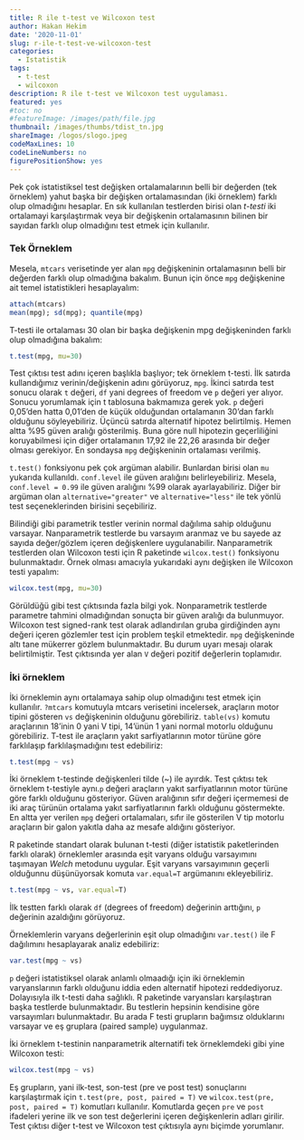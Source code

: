 ```yaml
---
title: R ile t-test ve Wilcoxon test
author: Hakan Hekim
date: '2020-11-01'
slug: r-ile-t-test-ve-wilcoxon-test
categories:
  - Istatistik
tags:
  - t-test
  - wilcoxon
description: R ile t-test ve Wilcoxon test uygulaması.
featured: yes
#toc: no
#featureImage: /images/path/file.jpg
thumbnail: /images/thumbs/tdist_tn.jpg
shareImage: /logos/slogo.jpeg
codeMaxLines: 10
codeLineNumbers: no
figurePositionShow: yes
---
```


Pek çok istatistiksel test değişken ortalamalarının belli bir değerden (tek örneklem) yahut başka bir değişken ortalamasından (iki örneklem) farklı olup olmadığını hesaplar. En sık kullanılan testlerden birisi olan *t-testi* iki ortalamayi karşılaştırmak veya bir değişkenin ortalamasının bilinen bir sayıdan farklı olup olmadığını test etmek için kullanılır.

### Tek Örneklem

Mesela, `mtcars` verisetinde yer alan `mpg` değişkeninin ortalamasının belli bir değerden farklı olup olmadığına bakalım. Bunun için önce `mpg` değişkenine ait temel istatistikleri hesaplayalım:

```r
attach(mtcars)
mean(mpg); sd(mpg); quantile(mpg)
```

T-testi ile ortalaması 30 olan bir başka değişkenin mpg değişkeninden farklı olup olmadığına bakalım:

```r
t.test(mpg, mu=30)
```

Test çıktısı test adını içeren başlıkla başlıyor; tek örneklem t-testi. İlk satırda kullandığımız verinin/değişkenin adını görüyoruz, `mpg`. İkinci satırda test sonucu olarak `t` değeri, `df` yani degrees of freedom ve `p` değeri yer alıyor. Sonucu yorumlamak için t tablosuna bakmamıza gerek yok. `p` değeri 0,05'den hatta 0,01'den de küçük olduğundan ortalamanın 30'dan farklı olduğunu söyleyebiliriz. Üçüncü satırda alternatif hipotez belirtilmiş. Hemen altta %95 güven aralığı gösterilmiş. Buna göre null hipotezin geçerliliğini koruyabilmesi için diğer ortalamanın 17,92 ile 22,26 arasında bir değer olması gerekiyor. En sondaysa `mpg` değişkeninin ortalaması verilmiş.

`t.test()` fonksiyonu pek çok argüman alabilir. Bunlardan birisi olan `mu` yukarıda kullanıldı. `conf.level` ile güven aralığını belirleyebiliriz. Mesela, `conf.level = 0.99` ile güven aralığını %99 olarak ayarlayabiliriz. Diğer bir argüman olan `alternative="greater"` ve `alternative="less"` ile tek yönlü test seçeneklerinden birisini seçebiliriz.

Bilindiği gibi parametrik testler verinin normal dağılıma sahip olduğunu varsayar. Nanparametrik testlerde bu varsayım aranmaz ve bu sayede az sayıda değer/gözlem içeren değişkenlere uygulanabilir. Nanparametrik testlerden olan Wilcoxon testi için R paketinde `wilcox.test()` fonksiyonu bulunmaktadır. Örnek olması amacıyla yukarıdaki aynı değişken ile Wilcoxon testi yapalım:

```r
wilcox.test(mpg, mu=30)
```

Görüldüğü gibi test çıktısında fazla bilgi yok. Nonparametrik testlerde parametre tahmini olmadığından sonuçta bir güven aralığı da bulunmuyor. Wilcoxon test signed-rank test olarak adlandırılan gruba girdiğinden aynı değeri içeren gözlemler test için problem teşkil etmektedir. `mpg` değişkeninde altı tane mükerrer gözlem bulunmaktadır. Bu durum  uyarı mesajı olarak belirtilmiştir. Test çıktısında yer alan `V` değeri pozitif değerlerin toplamıdır.

### İki örneklem

İki örneklemin aynı ortalamaya sahip olup olmadığını test etmek için kullanılır. `?mtcars` komutuyla mtcars verisetini incelersek, araçların motor tipini gösteren `vs` değişkeninin olduğunu görebiliriz. `table(vs)` komutu araçlarının 18'inin 0 yani V tipi, 14'ünün 1 yani normal motorlu olduğunu görebiliriz. T-test ile araçların yakıt sarfiyatlarının motor türüne göre farklılaşıp farklılaşmadığını test edebiliriz:

```r
t.test(mpg ~ vs)
```

İki örneklem t-testinde değişkenleri tilde (~) ile ayırdık. Test çıktısı tek örneklem t-testiyle aynı.` p` değeri araçların yakıt sarfiyatlarının motor türüne göre farklı olduğunu gösteriyor. Güven aralığının sıfır değeri içermemesi de iki araç türünün ortalama yakıt sarfiyatlarının farklı olduğunu göstermekte. En altta yer verilen `mpg` değeri ortalamaları, sıfır ile gösterilen V tip motorlu araçların bir galon yakıtla daha az mesafe aldığını gösteriyor.

R paketinde standart olarak bulunan t-testi (diğer istatistik paketlerinden farklı olarak) örneklemler arasında eşit varyans olduğu varsayımını taşımayan *Welch* metodunu uygular. Eşit varyans varsayımının geçerli olduğunnu düşünüyorsak komuta `var.equal=T` argümanını ekleyebiliriz.

```r
t.test(mpg ~ vs, var.equal=T)
```

İlk testten farklı olarak `df` (degrees of freedom) değerinin arttığını, `p` değerinin azaldığını görüyoruz. 

Örneklemlerin varyans değerlerinin eşit olup olmadığını `var.test()` ile F dağılımını hesaplayarak analiz edebiliriz:

```r
var.test(mpg ~ vs)
```

`p` değeri istatistiksel olarak anlamlı olmaadığı için iki örneklemin varyanslarının farklı olduğunu iddia eden alternatif hipotezi reddediyoruz. Dolayısıyla ilk t-testi daha sağlıklı. R paketinde varyansları karşılaştıran başka testlerde bulunmaktadır. Bu testlerin hepsinin kendisine göre varsayımları bulunmaktadır. Bu arada F testi grupların bağımsız olduklarını varsayar ve eş gruplara (paired sample) uygulanmaz.

İki örneklem t-testinin nanparametrik alternatifi tek örneklemdeki gibi yine Wilcoxon testi:

```r
wilcox.test(mpg ~ vs)
```

Eş grupların, yani ilk-test, son-test (pre ve post test) sonuçlarını karşılaştırmak için `t.test(pre, post, paired = T)` ve `wilcox.test(pre, post, paired = T)` komutları kullanılır. Komutlarda geçen `pre` ve `post` ifadeleri yerine ilk ve son test değerlerini içeren değişkenlerin adları girilir. Test çıktısı diğer t-test ve Wilcoxon test çıktısıyla aynı biçimde yorumlanır.
